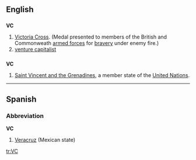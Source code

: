 ==English==

==={{initialism}}===
'''VC'''

# [[Victoria Cross]]. (Medal presented to members of the British and Commonweath [[armed forces]] for [[bravery]] under enemy fire.)
# [[venture capitalist]]
==={{abbreviation}}===
'''VC'''
#[[Saint Vincent and the Grenadines]], a member state of the [[United Nations]].

----

==Spanish==

===Abbreviation===
'''VC'''

# [[Veracruz]] (Mexican state)

[[tr:VC]]